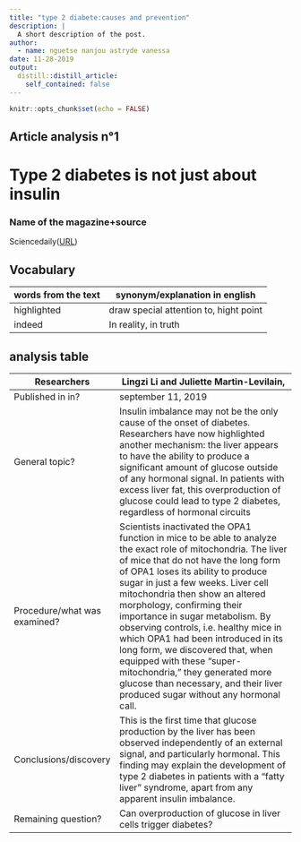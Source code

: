 ```yaml
---
title: "type 2 diabete:causes and prevention"
description: |
  A short description of the post.
author:
  - name: nguetse nanjou astryde vanessa
date: 11-28-2019
output:
  distill::distill_article:
    self_contained: false
---
```


```r
knitr::opts_chunk$set(echo = FALSE)
```

## Article analysis n°1


# Type 2 diabetes is not just about insulin

### Name of the magazine+source

 Sciencedaily([URL](www.sciencedaily.com/releases/2019/09/190911101527.htm))

## Vocabulary
| words from the text | synonym/explanation in english |
| ------------------- | ------------------------------ |
| highlighted         |  draw special attention to, hight point   |
| indeed              | In reality, in truth              |

## analysis table

| Researchers                  | Lingzi Li and Juliette Martin-Levilain,                                                                                                                                                                                                                                                                                                                                                                                                                                                                                                                                                                                            |
| ---------------------------- | --------------------------------------------------------------------------------------------------------------------------------------------------------------------------------------------------------------------------------------------------------------------------------------------------------------------------------------------------------------------------------------------------------------------------------------------------------------------------------------------------------------------------------------------------------------------------------------------------------------------------------------------------- |
|  Published in in?            | september 11, 2019                                                                                                                                                                                                                                                                                                                                                                                                                                                                                                                                                                                                                                       |
| General topic?               | Insulin imbalance may not be the only cause of the onset of diabetes. Researchers have now highlighted another mechanism: the liver appears to have the ability to produce a significant amount of glucose outside of any hormonal signal. In patients with excess liver fat, this overproduction of glucose could lead to type 2 diabetes, regardless of hormonal circuits                                                                                                                                                                                                                                                                                                                                                                                                                                                                                  |
| Procedure/what was examined? | Scientists inactivated the OPA1 function in mice to be able to analyze the exact role of mitochondria. The liver of mice that do not have the long form of OPA1 loses its ability to produce sugar in just a few weeks. Liver cell mitochondria then show an altered morphology, confirming their importance in sugar metabolism. By observing controls, i.e. healthy mice in which OPA1 had been introduced in its long form, we discovered that, when equipped with these "super-mitochondria," they generated more glucose than necessary, and their liver produced sugar without any hormonal call.
|  Conclusions/discovery       | This is the first time that glucose production by the liver has been observed independently of an external signal, and particularly hormonal. This finding may explain the development of type 2 diabetes in patients with a "fatty liver" syndrome, apart from any apparent insulin imbalance.                                                                                                                                                                              |
|  Remaining question?         | Can overproduction of glucose in liver cells trigger diabetes?                                                                                                                                                                                                                                                                                                                                                                                                                                                                                                                                                                                      |



